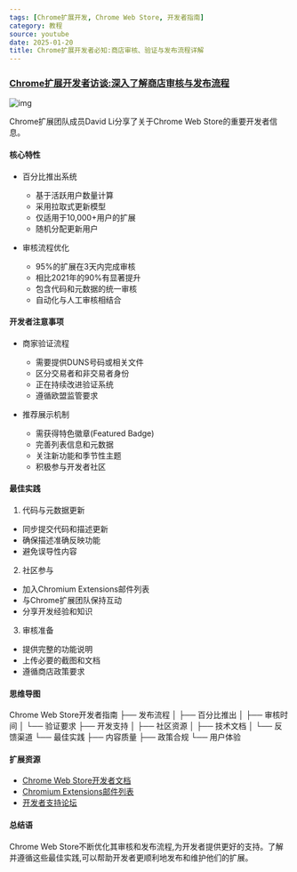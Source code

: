 ```yaml
---
tags: [Chrome扩展开发, Chrome Web Store, 开发者指南]
category: 教程
source: youtube
date: 2025-01-20
title: Chrome扩展开发者必知:商店审核、验证与发布流程详解
---
```


### [Chrome扩展开发者访谈:深入了解商店审核与发布流程](https://www.youtube.com/watch?v=ZVWTUc-Cdyg)

![img](https://img.mengpeng.tech/i/2025/01/20/678ddabe0efad.webp)

Chrome扩展团队成员David Li分享了关于Chrome Web Store的重要开发者信息。

#### 核心特性

- 百分比推出系统
  - 基于活跃用户数量计算
  - 采用拉取式更新模型
  - 仅适用于10,000+用户的扩展
  - 随机分配更新用户

- 审核流程优化
  - 95%的扩展在3天内完成审核
  - 相比2021年的90%有显著提升
  - 包含代码和元数据的统一审核
  - 自动化与人工审核相结合

#### 开发者注意事项

- 商家验证流程
  - 需要提供DUNS号码或相关文件
  - 区分交易者和非交易者身份
  - 正在持续改进验证系统
  - 遵循欧盟监管要求

- 推荐展示机制
  - 需获得特色徽章(Featured Badge)
  - 完善列表信息和元数据
  - 关注新功能和季节性主题
  - 积极参与开发者社区

#### 最佳实践

1. 代码与元数据更新
- 同步提交代码和描述更新
- 确保描述准确反映功能
- 避免误导性内容

2. 社区参与
- 加入Chromium Extensions邮件列表
- 与Chrome扩展团队保持互动
- 分享开发经验和知识

3. 审核准备
- 提供完整的功能说明
- 上传必要的截图和文档
- 遵循商店政策要求

#### 思维导图
Chrome Web Store开发者指南
├── 发布流程
│   ├── 百分比推出
│   ├── 审核时间
│   └── 验证要求
├── 开发支持
│   ├── 社区资源
│   ├── 技术文档
│   └── 反馈渠道
└── 最佳实践
    ├── 内容质量
    ├── 政策合规
    └── 用户体验

#### 扩展资源
- [Chrome Web Store开发者文档](https://developer.chrome.com/docs/webstore/)
- [Chromium Extensions邮件列表](https://groups.google.com/a/chromium.org/g/chromium-extensions)
- [开发者支持论坛](https://support.google.com/chrome_webstore/answer/9995346)

#### 总结语
Chrome Web Store不断优化其审核和发布流程,为开发者提供更好的支持。了解并遵循这些最佳实践,可以帮助开发者更顺利地发布和维护他们的扩展。 